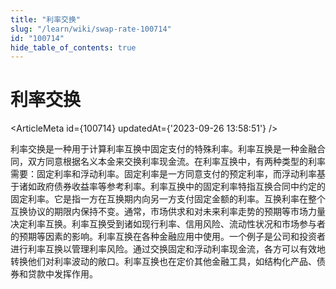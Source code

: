```yaml
---
title: "利率交换"
slug: "/learn/wiki/swap-rate-100714"
id: "100714"
hide_table_of_contents: true
---
```



# 利率交换

<ArticleMeta id={100714} updatedAt={'2023-09-26 13:58:51'} />
<div className='border-solid border-b border-t-0 my-4 border-[var(--ifm-color-gray-300)]' />

利率交换是一种用于计算利率互换中固定支付的特殊利率。利率互换是一种金融合同，双方同意根据名义本金来交换利率现金流。在利率互换中，有两种类型的利率需要：固定利率和浮动利率。固定利率是一方同意支付的预定利率，而浮动利率基于诸如政府债券收益率等参考利率。利率互换中的固定利率特指互换合同中约定的固定利率。它是指一方在互换期内向另一方支付固定金额的利率。互换利率在整个互换协议的期限内保持不变。通常，市场供求和对未来利率走势的预期等市场力量决定利率互换。利率互换受到诸如现行利率、信用风险、流动性状况和市场参与者的预期等因素的影响。利率互换在各种金融应用中使用。一个例子是公司和投资者进行利率互换以管理利率风险。通过交换固定和浮动利率现金流，各方可以有效地转换他们对利率波动的敞口。利率互换也在定价其他金融工具，如结构化产品、债券和贷款中发挥作用。
